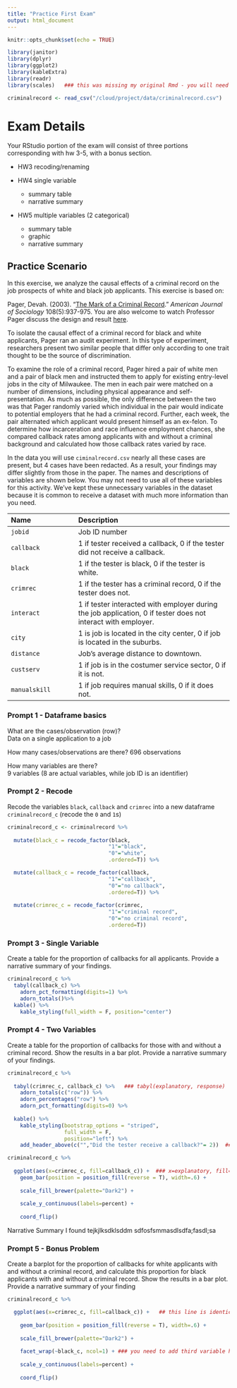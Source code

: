 ```yaml
---
title: "Practice First Exam"
output: html_document
---
```


```r
knitr::opts_chunk$set(echo = TRUE)
```


```r
library(janitor)
library(dplyr)
library(ggplot2)
library(kableExtra)
library(readr)
library(scales)   ### this was missing my original Rmd - you will need to add to knit
```


```r
criminalrecord <- read_csv("/cloud/project/data/criminalrecord.csv")
```

# Exam Details
Your RStudio portion of the exam will consist of three portions corresponding with hw 3-5, with a bonus section.

* HW3 recoding/renaming

* HW4 single variable
  - summary table
  - narrative summary

* HW5 multiple variables (2 categorical)
  - summary table
  - graphic
  - narrative summary
  
## Practice Scenario

In this exercise, we analyze the causal effects of a criminal record on the job prospects of white and black job applicants. This exercise is based on: 

Pager, Devah. (2003). "[The Mark of a Criminal Record](https://doi.org/10.1086/374403)." *American Journal of Sociology* 108(5):937-975. You are also welcome to watch Professor Pager discuss the design and result [here](https://youtu.be/nUZqvsF_Wt0).

To isolate the causal effect of a criminal record for black and white applicants, Pager ran an audit experiment. In this type of experiment, researchers present two similar people that differ only according to one trait thought to be the source of discrimination.

To examine the role of a criminal record, Pager hired a pair of white men and a pair of black men and instructed them to apply for existing entry-level jobs in the city of Milwaukee. The men in each pair were matched on a number of dimensions, including physical appearance and self-presentation. As much as possible, the only difference between the two was that Pager randomly varied which individual in the pair would indicate to potential employers that he had a criminal record. Further, each week, the pair alternated which applicant would present himself as an ex-felon. To determine how incarceration and race influence employment chances, she compared callback rates among applicants with and without a criminal background and calculated how those callback rates varied by race.

In the data you will use `ciminalrecord.csv` nearly all these cases are present, but 4 cases have been redacted. As a result, your findings may differ slightly from those in the paper. The names and descriptions of variables are shown below. You may not need to use all of these variables for this activity. We’ve kept these unnecessary variables in the dataset because it is common to receive a dataset with much more information than you need.


------------------------------------------------------------------------------------------
Name                        Description
--------------------------- --------------------------------------------------------------
`jobid`                     Job ID number  

`callback`                  1 if tester received a callback, 0 if the tester did not receive a callback. 

`black`                     1 if the tester is black, 0 if the tester is white.

`crimrec`                   1 if the tester has a criminal record, 0 if the tester does not.

`interact`                  1 if tester interacted with employer during the job application, 0 if tester does not interact with employer.

`city`                      1 is job is located in the city center, 0 if job is located in the suburbs.

`distance`                  Job’s average distance to downtown.

`custserv`                  1 if job is in the costumer service sector, 0 if it is not.

`manualskill`               1 if job requires manual skills, 0 if it does not.

------------------------------------------------------------------------------------------

### Prompt 1 - Dataframe basics 

What are the cases/observation (row)?  
Data on a single application to a job

How many cases/observations are there? 
696 observations

How many variables are there?  
9 variables (8 are actual variables, while job ID is an identifier)


### Prompt 2 - Recode
Recode the variables `black`, `callback` and `crimrec` into a new dataframe `criminalrecord_c`  (recode the `0` and `1`s)

```r
criminalrecord_c <- criminalrecord %>% 
  
  mutate(black_c = recode_factor(black,
                                "1"="black",
                                "0"="white",
                                .ordered=T)) %>% 

  mutate(callback_c = recode_factor(callback,
                                "1"="callback",
                                "0"="no callback",
                                .ordered=T)) %>% 
  
  mutate(crimrec_c = recode_factor(crimrec,
                                "1"="criminal record",
                                "0"="no criminal record",
                                .ordered=T)) 

```



### Prompt 3 - Single Variable
Create a table for the proportion of callbacks for all applicants.  Provide a narrative summary of your findings.

```r
criminalrecord_c %>%
  tabyl(callback_c) %>% 
    adorn_pct_formatting(digits=1) %>%
    adorn_totals()%>%
  kable() %>%
    kable_styling(full_width = F, position="center")
```


### Prompt 4 - Two Variables
Create a table for the proportion of callbacks for those with and without a criminal record.  Show the results in a bar plot. Provide a narrative summary of your findings.

```r
criminalrecord_c %>%
  
  tabyl(crimrec_c, callback_c) %>%   ### tabyl(explanatory, response)
    adorn_totals(c("row")) %>% 
    adorn_percentages("row") %>% 
    adorn_pct_formatting(digits=0) %>% 
  
  kable() %>%
    kable_styling(bootstrap_options = "striped", 
                  full_width = F, 
                  position="left") %>% 
    add_header_above(c("","Did the tester receive a callback?"= 2))  ### response variable
```

```r
criminalrecord_c %>%
  
  ggplot(aes(x=crimrec_c, fill=callback_c)) +  ### x=explanatory, fill=response
    geom_bar(position = position_fill(reverse = T), width=.6) +
  
    scale_fill_brewer(palette="Dark2") +
  
    scale_y_continuous(labels=percent) +
  
    coord_flip()
```

Narrative Summary
I found tejkjlksdklsddm sdfosfsmmasdlsdfa;fasdl;sa


### Prompt 5 - Bonus Problem 
Create a barplot for the proportion of callbacks for white applicants with and without a criminal record, and calculate this proportion for black applicants with and without a criminal record.  Show the results in a bar plot.  Provide a narrative summary of your finding

```r
criminalrecord_c %>%

  ggplot(aes(x=crimrec_c, fill=callback_c)) +   ## this line is identical to your previous bar plot
  
    geom_bar(position = position_fill(reverse = T), width=.6) +
    
    scale_fill_brewer(palette="Dark2") +
  
    facet_wrap(~black_c, ncol=1) + ### you need to add third variable here as the facet_wrap
  
    scale_y_continuous(labels=percent) +
  
    coord_flip()
```

